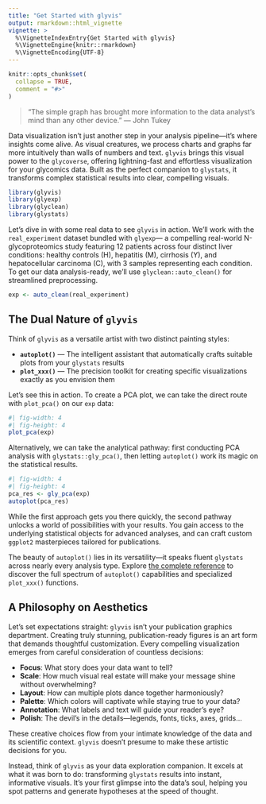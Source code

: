 ```yaml
---
title: "Get Started with glyvis"
output: rmarkdown::html_vignette
vignette: >
  %\VignetteIndexEntry{Get Started with glyvis}
  %\VignetteEngine{knitr::rmarkdown}
  %\VignetteEncoding{UTF-8}
---
```


```r
knitr::opts_chunk$set(
  collapse = TRUE,
  comment = "#>"
)
```

> "The simple graph has brought more information to the data analyst's mind than any other device." — John Tukey

Data visualization isn't just another step in your analysis pipeline—it's where insights come alive. 
As visual creatures, we process charts and graphs far more intuitively than walls of numbers and text.
`glyvis` brings this visual power to the `glycoverse`, offering lightning-fast and effortless visualization for your glycomics data.
Built as the perfect companion to `glystats`, it transforms complex statistical results into clear, compelling visuals.

```r
library(glyvis)
library(glyexp)
library(glyclean)
library(glystats)
```

Let's dive in with some real data to see `glyvis` in action.
We'll work with the `real_experiment` dataset bundled with `glyexp`—
a compelling real-world N-glycoproteomics study featuring 12 patients across four distinct liver conditions:
healthy controls (H), hepatitis (M), cirrhosis (Y), and hepatocellular carcinoma (C), with 3 samples representing each condition.
To get our data analysis-ready, we'll use `glyclean::auto_clean()` for streamlined preprocessing.

```r
exp <- auto_clean(real_experiment)
```

## The Dual Nature of `glyvis`

Think of `glyvis` as a versatile artist with two distinct painting styles:

- **`autoplot()`** — The intelligent assistant that automatically crafts suitable plots from your `glystats` results
- **`plot_xxx()`** — The precision toolkit for creating specific visualizations exactly as you envision them

Let's see this in action. To create a PCA plot, we can take the direct route with `plot_pca()` on our `exp` data:

```r
#| fig-width: 4
#| fig-height: 4
plot_pca(exp)
```

Alternatively, we can take the analytical pathway: first conducting PCA analysis with `glystats::gly_pca()`,
then letting `autoplot()` work its magic on the statistical results.

```r
#| fig-width: 4
#| fig-height: 4
pca_res <- gly_pca(exp)
autoplot(pca_res)
```

While the first approach gets you there quickly,
the second pathway unlocks a world of possibilities with your results.
You gain access to the underlying statistical objects for advanced analyses,
and can craft custom `ggplot2` masterpieces tailored for publications.

The beauty of `autoplot()` lies in its versatility—it speaks fluent `glystats` across nearly every analysis type.
Explore [the complete reference](https://glycoverse.github.io/glyvis/reference/index.html) to discover the full spectrum of `autoplot()` capabilities
and specialized `plot_xxx()` functions.

## A Philosophy on Aesthetics

Let's set expectations straight: `glyvis` isn't your publication graphics department. 
Creating truly stunning, publication-ready figures is an art form that demands thoughtful customization.
Every compelling visualization emerges from careful consideration of countless decisions:

- **Focus**: What story does your data want to tell?
- **Scale**: How much visual real estate will make your message shine without overwhelming?
- **Layout**: How can multiple plots dance together harmoniously?
- **Palette**: Which colors will captivate while staying true to your data?
- **Annotation**: What labels and text will guide your reader's eye?
- **Polish**: The devil's in the details—legends, fonts, ticks, axes, grids...

These creative choices flow from your intimate knowledge of the data and its scientific context.
`glyvis` doesn't presume to make these artistic decisions for you.

Instead, think of `glyvis` as your data exploration companion.
It excels at what it was born to do: transforming `glystats` results into instant, informative visuals.
It's your first glimpse into the data's soul, helping you spot patterns and generate hypotheses at the speed of thought.